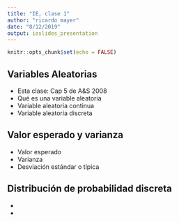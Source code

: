 ```yaml
---
title: "IE, clase 1"
author: "ricardo mayer"
date: "8/12/2019"
output: ioslides_presentation
---
```


```r
knitr::opts_chunk$set(echo = FALSE)
```

## Variables Aleatorias

- Esta clase: Cap 5 de A&S 2008
- Qué es una variable aleatoria
- Variable aleatoria continua
- Variable aleatoria discreta



## Valor esperado y varianza

- Valor esperado
- Varianza
- Desviación estándar o típica

## Distribución de probabilidad discreta


- 
- 